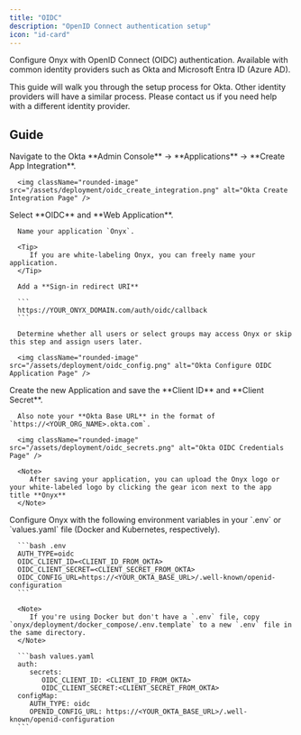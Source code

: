 ```yaml
---
title: "OIDC"
description: "OpenID Connect authentication setup"
icon: "id-card"
---
```


Configure Onyx with OpenID Connect (OIDC) authentication. Available with common identity providers such as Okta and Microsoft Entra ID (Azure AD).

<EnterpriseEditionInfo />

This guide will walk you through the setup process for Okta. Other identity providers will have a similar process. 
Please contact us if you need help with a different identity provider.

## Guide
<Steps>
   <Step title="Create Okta Application">
      Navigate to the Okta **Admin Console** → **Applications** → **Create App Integration**.

      <img className="rounded-image" src="/assets/deployment/oidc_create_integration.png" alt="Okta Create Integration Page" />
   </Step>

   <Step title="Configure Okta Application">
      Select **OIDC** and **Web Application**.

      Name your application `Onyx`.

      <Tip>
         If you are white-labeling Onyx, you can freely name your application.
      </Tip>

      Add a **Sign-in redirect URI**

      ```
      https://YOUR_ONYX_DOMAIN.com/auth/oidc/callback
      ```

      Determine whether all users or select groups may access Onyx or skip this step and assign users later.

      <img className="rounded-image" src="/assets/deployment/oidc_config.png" alt="Okta Configure OIDC Application Page" />

   </Step>
   
   <Step title="Save OIDC Credentials">
      Create the new Application and save the **Client ID** and **Client Secret**.

      Also note your **Okta Base URL** in the format of `https://<YOUR_ORG_NAME>.okta.com`.

      <img className="rounded-image" src="/assets/deployment/oidc_secrets.png" alt="Okta OIDC Credentials Page" />

      <Note>
         After saving your application, you can upload the Onyx logo or your white-labeled logo by clicking the gear icon next to the app title **Onyx**
      </Note>
   </Step>

   <Step title="Configure Onyx for OIDC">
      Configure Onyx with the following environment variables in your `.env` or `values.yaml` file (Docker and Kubernetes, respectively).

      ```bash .env
      AUTH_TYPE=oidc
      OIDC_CLIENT_ID=<CLIENT_ID_FROM_OKTA>
      OIDC_CLIENT_SECRET=<CLIENT_SECRET_FROM_OKTA>
      OIDC_CONFIG_URL=https://<YOUR_OKTA_BASE_URL>/.well-known/openid-configuration
      ```

      <Note>
         If you're using Docker but don't have a `.env` file, copy `onyx/deployment/docker_compose/.env.template` to a new `.env` file in the same directory.
      </Note>

      ```bash values.yaml
      auth: 
         secrets:
            OIDC_CLIENT_ID: <CLIENT_ID_FROM_OKTA>
            OIDC_CLIENT_SECRET:<CLIENT_SECRET_FROM_OKTA>
      configMap:
         AUTH_TYPE: oidc
         OPENID_CONFIG_URL: https://<YOUR_OKTA_BASE_URL>/.well-known/openid-configuration
      ```
   </Step>
</Steps>


